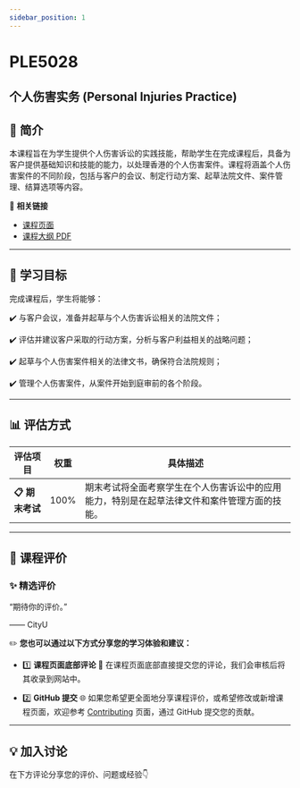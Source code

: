```yaml
---
sidebar_position: 1
---
```


# PLE5028
## 个人伤害实务 (Personal Injuries Practice)

## **📘 简介**
本课程旨在为学生提供个人伤害诉讼的实践技能，帮助学生在完成课程后，具备为客户提供基础知识和技能的能力，以处理香港的个人伤害案件。课程将涵盖个人伤害案件的不同阶段，包括与客户的会议、制定行动方案、起草法院文件、案件管理、结算选项等内容。

🔗 **相关链接**
- [课程页面](https://www.cityu.edu.hk/catalogue/pg/202425/course/PLE5028.htm)
- [课程大纲 PDF](https://www.cityu.edu.hk/catalogue/pg/202425/course/PLE5028.pdf)

---

## **🎯 学习目标**

完成课程后，学生将能够：

✔️ 与客户会议，准备并起草与个人伤害诉讼相关的法院文件；

✔️ 评估并建议客户采取的行动方案，分析与客户利益相关的战略问题；

✔️ 起草与个人伤害案件相关的法律文书，确保符合法院规则；

✔️ 管理个人伤害案件，从案件开始到庭审前的各个阶段。

---

## **📊 评估方式**

| **评估项目**          | **权重** | **具体描述**                                                                                       |
|----------------------|---------|---------------------------------------------------------------------------------------------------|
| **📋 期末考试**       | 100%    | 期末考试将全面考察学生在个人伤害诉讼中的应用能力，特别是在起草法律文件和案件管理方面的技能。     |

---

## **💬 课程评价**

### ✨ **精选评价**
<div className={commentStyles.commentBox}>
    <p className={commentStyles.commentText}>
        “期待你的评价。”
    </p>
    <p className={commentStyles.commentAuthor}>—— CityU</p>
</div>

✏️ **您也可以通过以下方式分享您的学习体验和建议：**

- 1️⃣ **课程页面底部评论**
💬 在课程页面底部直接提交您的评论，我们会审核后将其收录到网站中。

- 2️⃣ **GitHub 提交**
🌐 如果您希望更全面地分享课程评价，或希望修改或新增课程页面，欢迎参考 [Contributing](https://penjc.github.io/CityU/contributing) 页面，通过 GitHub 提交您的贡献。

---

## **💡 加入讨论**

在下方评论分享您的评价、问题或经验👇
<Utterances />